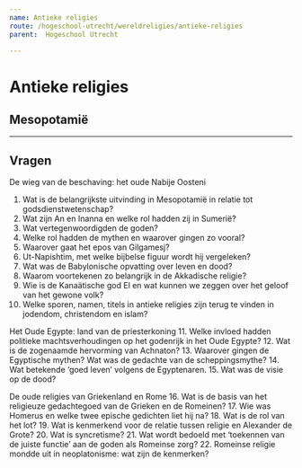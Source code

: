```yaml
---
name: Antieke religies
route: /hogeschool-utrecht/wereldreligies/antieke-religies
parent:  Hogeschool Utrecht

---
```


# Antieke religies



## Mesopotamië 


---------

## Vragen

De wieg van de beschaving: het oude Nabije Oosteni
1.  Wat is de belangrijkste uitvinding in Mesopotamië in relatie tot godsdienstwetenschap?
2.  Wat zijn An en Inanna en welke rol hadden zij in Sumerië?
3.  Wat vertegenwoordigden de goden?
4.  Welke rol hadden de mythen en waarover gingen zo vooral?
5.  Waarover gaat het epos van Gilgamesj?
6.  Ut-Napishtim, met welke bijbelse figuur wordt hij vergeleken?
7.  Wat was de Babylonische opvatting over leven en dood?
8.  Waarom voortekenen zo belangrijk in de Akkadische religie?
9.  Wie is de Kanaätische god El en wat kunnen we zeggen over het geloof van het gewone volk?
10. Welke sporen, namen, titels in antieke religies zijn terug te vinden in jodendom, christendom en islam?

Het Oude Egypte: land van de priesterkoning
11. Welke invloed hadden politieke machtsverhoudingen op het godenrijk in het Oude Egypte?
12. Wat is de zogenaamde hervorming van Achnaton?
13. Waarover gingen de Egyptische mythen? Wat was de gedachte van de scheppingsmythe?
14. Wat betekende ‘goed leven’ volgens de Egyptenaren.
15. Wat was de visie op de dood?

De oude religies van Griekenland en Rome
16. Wat is de basis van het religieuze gedachtegoed van de Grieken en de Romeinen?
17. Wie was Homerus en welke twee epische gedichten liet hij na?
18. Wat is de rol van het lot?
19. Wat is kenmerkend voor de relatie tussen religie en Alexander de Grote?
20. Wat is syncretisme?
21. Wat wordt bedoeld met ‘toekennen van de juiste functie’ aan de goden als Romeinse zorg?
22. Romeinse religie mondde uit in neoplatonisme: wat zijn de kenmerken?
